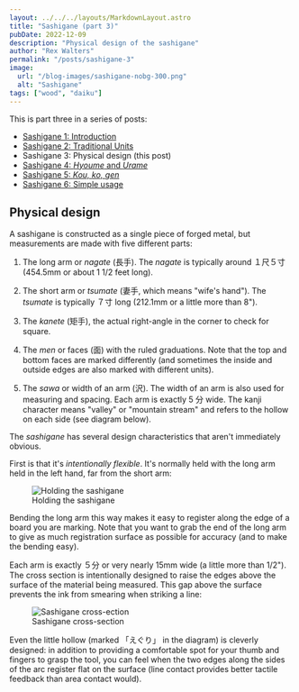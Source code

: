 ```yaml
---
layout: ../../../layouts/MarkdownLayout.astro
title: "Sashigane (part 3)"
pubDate: 2022-12-09
description: "Physical design of the sashigane"
author: "Rex Walters"
permalink: "/posts/sashigane-3"
image:
  url: "/blog-images/sashigane-nobg-300.png"
  alt: "Sashigane"
tags: ["wood", "daiku"]
---
```



This is part three in a series of posts:

- [Sashigane 1: Introduction](/posts/sashigane-1)
- [Sashigane 2: Traditional Units](/posts/sashigane-2)
- Sashigane 3: Physical design (this post)
- [Sashigane 4: _Hyoume_ and _Urame_](/posts/sashigane-4)
- [Sashigane 5: _Kou,_ _ko,_ _gen_](/posts/sashigane-5)
- [Sashigane 6: Simple usage](/posts/sashigane-6)

## Physical design

A sashigane is constructed as a single piece of forged metal, but measurements
are made with five different parts:

1. The long arm or _nagate_ (<Kanji client:load furigana="ながて"
   romaji="nagate">長手</Kanji>). The _nagate_ is typically around １尺５寸
   (454.5mm or about 1 1/2 feet long).

2. The short arm or _tsumate_ (<Kanji client:load furigana="つまて"
   romaji="tsumate">妻手</Kanji>, which means "wife's hand"). The _tsumate_ is typically
   ７寸 long (212.1mm or a little more than 8").

3. The _kanete_ (<Kanji client:load furigana="かねて" romaji="kanete">矩手</Kanji>),
   the actual right-angle in the corner to check for square.

4. The _men_ or faces (<Kanji client:load furigana="めん" romaji="men">面</Kanji>)
   with the ruled graduations. Note that the top and bottom faces are marked
   differently (and sometimes the inside and outside edges are also marked with
   different units).

5. The _sawa_ or width of an arm (<Kanji client:load furigana="さわ"
   romaji="sawa">沢</Kanji>). The width of an arm is also used for
   measuring and spacing. Each arm is exactly 5 分 wide. The kanji character
   means "valley" or "mountain stream" and refers to the hollow on each side
   (see diagram below).

The _sashigane_ has several design characteristics that aren't immediately
obvious.

First is that it's _intentionally flexible_. It's normally held with the long
arm held in the left hand, far from the short arm:


<figure>
  <Image src={sashiHold} alt="Holding the sashigane" />
  <figcaption>Holding the sashigane</figcaption>
</figure>

Bending the long arm this way makes it easy to register along the edge of a
board you are marking. Note that you want to grab the end of the long arm to
give as much registration surface as possible for accuracy (and to make the
bending easy).

Each arm is exactly ５分 or very nearly 15mm wide (a little more than 1/2"). The
cross section is intentionally designed to raise the edges above the surface
of the material being measured. This gap above the surface prevents the ink from
smearing when striking a line:


<figure>
  <Image src={sashiCross} format="avif" alt="Sashigane cross-ection" />
  <figcaption>Sashigane cross-section</figcaption>
</figure>

Even the little hollow (marked 「えぐり」 in the diagram) is cleverly
designed: in addition to providing a comfortable spot for your thumb and fingers
to grasp the tool, you can feel when the two edges along the sides of the
arc register flat on the surface (line contact provides better tactile feedback than area
contact would).

